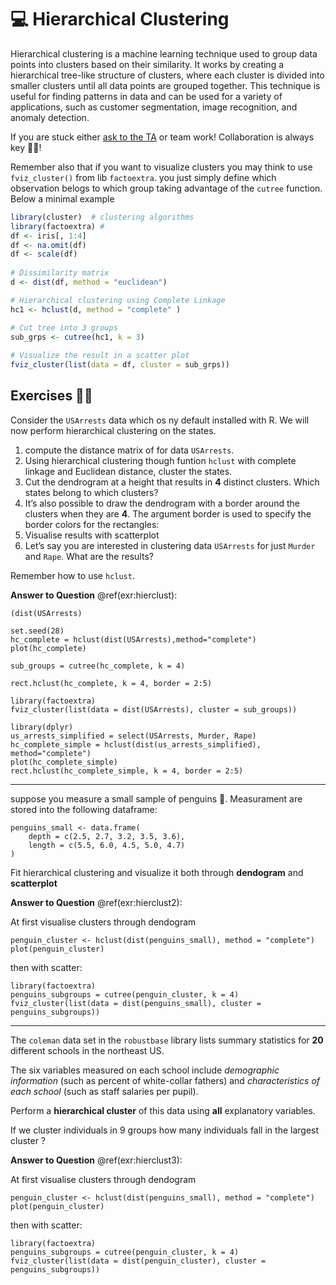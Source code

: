 # 💻 Hierarchical Clustering {#hier-clust-ex}

Hierarchical clustering is a machine learning technique used to group data points into clusters based on their similarity. It works by creating a hierarchical tree-like structure of clusters, where each cluster is divided into smaller clusters until all data points are grouped together. This technique is useful for finding patterns in data and can be used for a variety of applications, such as customer segmentation, image recognition, and anomaly detection.

If you are stuck either [ask to the TA](mailto:niccolo.salvini27@gmail.com) or team work! Collaboration is always key 👯‍♂️!

Remember also that if you want to visualize clusters you may think to use `fviz_cluster()` from lib `factoextra`. you just simply define which observation belogs to which group taking advantage of the `cutree` function. Below a minimal example


```r
library(cluster)  # clustering algorithms
library(factoextra) #
df <- iris[, 1:4]
df <- na.omit(df)
df <- scale(df)
 
# Dissimilarity matrix
d <- dist(df, method = "euclidean")

# Hierarchical clustering using Complete Linkage
hc1 <- hclust(d, method = "complete" )

# Cut tree into 3 groups
sub_grps <- cutree(hc1, k = 3)
 
# Visualize the result in a scatter plot
fviz_cluster(list(data = df, cluster = sub_grps))

```





## Exercises 👨‍💻

::: {#hierclust .exercise}

Consider the `USArrests` data which os ny default installed with R. We will now perform hierarchical clustering on the states.

1. compute the distance matrix of for data `USArrests`.
1. Using hierarchical clustering though funtion `hclust` with complete linkage and Euclidean distance, cluster the states.
1. Cut the dendrogram at a height that results in **4** distinct clusters. Which states belong to which clusters?
1. It’s also possible to draw the dendrogram with a border around the clusters when they are **4**. The argument border is used to specify the border colors for the rectangles:
1. Visualise results with scatterplot
1. Let's say you are interested in clustering data `USArrests` for just `Murder` and `Rape`. What are the results?

:::

Remember how to use `hclust`.

::: {.answer data-latex=""}
**Answer to Question** \@ref(exr:hierclust):

    (dist(USArrests)
 
    set.seed(28)
    hc_complete = hclust(dist(USArrests),method="complete")
    plot(hc_complete)

    sub_groups = cutree(hc_complete, k = 4)

    rect.hclust(hc_complete, k = 4, border = 2:5)

    library(factoextra)
    fviz_cluster(list(data = dist(USArrests), cluster = sub_groups))
   
    library(dplyr)
    us_arrests_simplified = select(USArrests, Murder, Rape)
    hc_complete_simple = hclust(dist(us_arrests_simplified), method="complete")
    plot(hc_complete_simple)
    rect.hclust(hc_complete_simple, k = 4, border = 2:5)

:::


------


::: {#hierclust2 .exercise}

suppose you measure a small sample of penguins 🐧. Measurament are stored into the following dataframe:

    penguins_small <- data.frame(
        depth = c(2.5, 2.7, 3.2, 3.5, 3.6),
        length = c(5.5, 6.0, 4.5, 5.0, 4.7)
    )
    
Fit hierarchical clustering and visualize it both through **dendogram** and **scatterplot**

:::




::: {.answer data-latex=""}
**Answer to Question** \@ref(exr:hierclust2):

At first visualise clusters through dendogram

    penguin_cluster <- hclust(dist(penguins_small), method = "complete")
    plot(penguin_cluster)

then with scatter:

    library(factoextra)
    penguins_subgroups = cutree(penguin_cluster, k = 4)
    fviz_cluster(list(data = dist(penguins_small), cluster = penguins_subgroups))

:::

-----



::: {#hierclust3 .exercise}

The `coleman` data set in the `robustbase` library lists summary statistics for **20** different schools in the northeast US.

The six variables measured on each school include _demographic information_ (such as percent of white-collar fathers) and _characteristics of each school_ (such as staff salaries per pupil).

Perform a **hierarchical cluster** of this data using **all** explanatory variables.

If we cluster individuals in 9 groups how many individuals fall in the largest cluster ?


:::




::: {.answer data-latex=""}
**Answer to Question** \@ref(exr:hierclust3):

At first visualise clusters through dendogram

    penguin_cluster <- hclust(dist(penguins_small), method = "complete")
    plot(penguin_cluster)

then with scatter:

    library(factoextra)
    penguins_subgroups = cutree(penguin_cluster, k = 4)
    fviz_cluster(list(data = dist(penguin_cluster), cluster = penguins_subgroups))

:::







